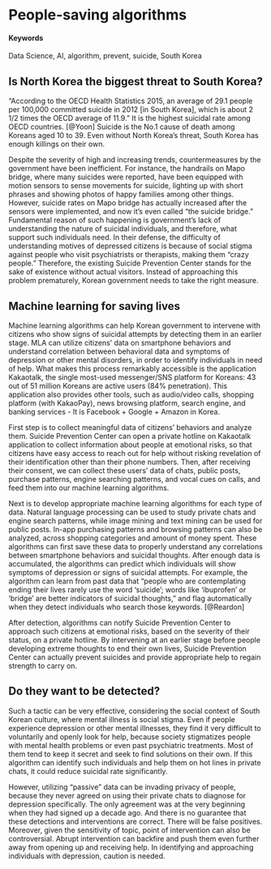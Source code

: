 # People-saving algorithms {#Stop-the-killing}

#### Keywords {-}

Data Science, AI, algorithm, prevent, suicide, South Korea


## Is North Korea the biggest threat to South Korea?
 
"According to the OECD Health Statistics 2015, an average of 29.1 people per 100,000 committed suicide in 2012 [in South Korea], which is about 2 1/2 times the OECD average of 11.9." It is the highest suicidal rate among OECD countries. [@Yoon] Suicide is the No.1 cause of death among Koreans aged 10 to 39. Even without North Korea's threat, South Korea has enough killings on their own.

Despite the severity of high and increasing trends, countermeasures by the government have been inefficient. For instance, the handrails on Mapo bridge, where many suicides were reported, have been equipped with motion sensors to sense movements for suicide, lighting up with short phrases and showing photos of happy families among other things. However, suicide rates on Mapo bridge has actually increased after the sensors were implemented, and now it's even called "the suicide bridge." Fundamental reason of such happening is government's lack of understanding the nature of suicidal individuals, and therefore, what support such individuals need. In their defense, the difficulty of understanding motives of depressed citizens is because of social stigma against people who visit psychiatrists or therapists, making them "crazy people." Therefore, the existing Suicide Prevention Center stands for the sake of existence without actual visitors. Instead of approaching this problem prematurely, Korean government needs to take the right measure.



## Machine learning for saving lives


Machine learning algorithms can help Korean government to intervene with citizens who show signs of suicidal attempts by detecting them in an earlier stage. MLA can utilize citizens' data on smartphone behaviors and understand correlation between behavioral data and symptoms of depression or other mental disorders, in order to identify individuals in need of help. What makes this process remarkably accessible is the application Kakaotalk, the single most-used messenger/SNS platform for Koreans: 43 out of 51 million Koreans are active users (84% penetration). This application also provides other tools, such as audio/video calls, shopping platform (with KakaoPay), news browsing platform, search engine, and banking services - It is Facebook + Google + Amazon in Korea.

First step is to collect meaningful data of citizens' behaviors and analyze them. Suicide Prevention Center can open a private hotline on Kakaotalk application to collect information about people at emotional risks, so that citizens have easy access to reach out for help without risking revelation of their identification other than their phone numbers. Then, after receiving their consent, we can collect these users' data of chats, public posts, purchase patterns, engine searching patterns, and vocal cues on calls, and feed them into our machine learning algorithms.

Next is to develop appropriate machine learning algorithms for each type of data. Natural language processing can be used to study private chats and engine search patterns, while image mining and text mining can be used for public posts. In-app purchasing patterns and browsing patterns can also be analyzed, across shopping categories and amount of money spent. These algorithms can first save these data to properly understand any correlations between smartphone behaviors and suicidal thoughts. After enough data is accumulated, the algorithms can predict which individuals will show symptoms of depression or signs of suicidal attempts. For example, the algorithm can learn from past data that "people who are contemplating ending their lives rarely use the word 'suicide'; words like 'ibuprofen' or 'bridge' are better indicators of suicidal thoughts," and flag automatically when they detect individuals who search those keywords. [@Reardon]

After detection, algorithms can notify Suicide Prevention Center to approach such citizens at emotional risks, based on the severity of their status, on a private hotline. By intervening at an earlier stage before people developing extreme thoughts to end their own lives, Suicide Prevention Center can actually prevent suicides and provide appropriate help to regain strength to carry on.


## Do they want to be detected?

Such a tactic can be very effective, considering the social context of South Korean culture, where mental illness is social stigma. Even if people experience depression or other mental illnesses, they find it very difficult to voluntarily and openly look for help, because society stigmatizes people with mental health problems or even past psychiatric treatments. Most of them tend to keep it secret and seek to find solutions on their own. If this algorithm can identify such individuals and help them on hot lines in private chats, it could reduce suicidal rate significantly.

However, utilizing "passive" data can be invading privacy of people, because they never agreed on using their private chats to diagnose for depression specifically. The only agreement was at the very beginning when they had signed up a decade ago. And there is no guarantee that these detections and interventions are correct. There will be false positives.
Moreover, given the sensitivity of topic, point of intervention can also be controversial. Abrupt intervention can backfire and push them even further away from opening up and receiving help. In identifying and approaching individuals with depression, caution is needed.

